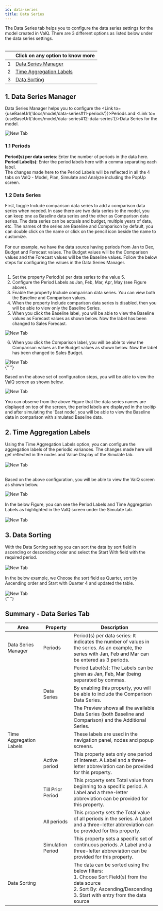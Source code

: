```yaml
---
id: data-series
title: Data Series
---
```



<div style={{ textAlign: "justify" }}>
  The Data Series tab helps you to configure the data series settings for the
  model created in ValQ. There are 3 different options as listed below under the
  data series settings.
</div> <br />

<div style={{textAlign: 'justify'}} className="table-center">


|     | Click on any option to know more                      |
| --- | ----------------------------------------------------- |
| 1   | [Data Series Manager](#1-data-series-manager)         |
| 2   | [Time Aggregation Labels](#2-time-aggregation-labels) |
| 3   | [Data Sorting](#3-data-sorting)                       |

</div>


## 1. Data Series Manager

Data Series Manager helps you to configure the <Link to={useBaseUrl('docs/model/data-series#11-periods')}>Periods</Link> and <Link to={useBaseUrl('docs/model/data-series#12-data-series')}>Data Series</Link> for the model.

<div style={{ textAlign: "center" }}>
  <Zoom>
    <img alt="New Tab" src={useBaseUrl("/doc-images/model/ds2.png")} />
  </Zoom>
</div>

### 1.1 Periods

**Period(s) per data series**: Enter the number of periods in the data here. <br />
**Period Label(s)**: Enter the period labels here with a comma separating each label.<br />
The changes made here to the Period Labels will be reflected in all the 4 tabs on ValQ - Model,
Plan, Simulate and Analyze including the PopUp screen.

### 1.2 Data Series

<div style={{ textAlign: "justify" }}>
  First, toggle Include comparison data series to add a comparison data series
  when needed. In case there are two data series to the model, you can keep one
  as Baseline data series and the other as Comparison data series. The data
  series can be actuals and budget, multiple years of data, etc. The names of
  the series are Baseline and Comparison by default, you can double click on the
  name or click on the pencil icon beside the name to customize.
</div> <br />

<div style={{ textAlign: "justify" }}>
  For our example, we have the data source having periods from Jan to Dec,
  Budget and Forecast values. The Budget values will be the Comparison values
  and the Forecast values will be the Baseline values. Follow the below steps
  for configuring the values in the Data Series Manager.
</div> <br />

1.  Set the property Period(s) per data series to the value 5.
2.  Configure the Period Labels as Jan, Feb, Mar, Apr, May (see Figure
    above).
3.  Enable the property Include comparison data series. You can view
    both the Baseline and Comparison values.
4.  When the property Include comparison data series is disabled, then
    you will be able to view only the Baseline Series.
5.  When you click the Baseline label, you will be able to view the
    Baseline values as Forecast values as shown below. Now the label
    has been changed to Sales Forecast.

<div style={{ textAlign: "center" }}>
  <Zoom>
    <img alt="New Tab" src={useBaseUrl("/doc-images/model/ds3.png")} />
  </Zoom>
</div>

6.  When you click the Comparison label, you will be able to view the
    Comparison values as the Budget values as shown below. Now the label
    has been changed to Sales Budget.

<div style={{ textAlign: "center" }}>
  <Zoom>
    <img alt="New Tab" src={useBaseUrl("/doc-images/model/ds4.png")} />
  </Zoom>
</div>{" "}

Based on the above set of configuration steps, you will be able to view
the ValQ screen as shown below.

<div style={{ textAlign: "center" }}>
  <Zoom>
    <img alt="New Tab" src={useBaseUrl("/doc-images/model/ds5.png")} />
  </Zoom>
</div> <br />

<div style={{ textAlign: "justify" }}>
  You can observe from the above Figure that the data series names are displayed
  on top of the screen, the period labels are displayed in the tooltip and after
  simulating the 'East node', you will be able to view the Baseline data in
  comparison with simulated Baseline data.
</div>

## 2. Time Aggregation Labels

<div style={{ textAlign: "justify" }}>
  Using the Time Aggregation Labels option, you can configure the aggregation
  labels of the periodic variances. The changes made here will get reflected in
  the nodes and Value Display of the Simulate tab.
</div> <br />

<div style={{ textAlign: "center" }}>
  <Zoom>
    <img alt="New Tab" src={useBaseUrl("/doc-images/model/ds6.png")} />
  </Zoom>
</div> <br />

Based on the above configuration, you will be able to view the ValQ screen as shown below.

<div style={{ textAlign: "center" }}>
  <Zoom>
    <img alt="New Tab" src={useBaseUrl("/doc-images/model/ds7.png")} />
  </Zoom>
</div> <br />

<div style={{ textAlign: "justify" }}>
  In the below Figure, you can see the Period Labels and Time Aggregation Labels
  as highlighted in the ValQ screen under the Simulate tab.
</div> <br />

<div style={{ textAlign: "center" }}>
  <Zoom>
    <img alt="New Tab" src={useBaseUrl("/doc-images/model/ds8.png")} />
  </Zoom>
</div>

## 3. Data Sorting

<div style={{ textAlign: "justify" }}>
  With the Data Sorting setting you can sort the data by sort field in ascending
  or descending order and select the Start With field with the required period.
</div> <br />

<div style={{ textAlign: "center" }}>
  <Zoom>
    <img alt="New Tab" src={useBaseUrl("/doc-images/model/ds9.png")} />
  </Zoom>
</div> <br />

<div style={{ textAlign: "justify" }}>
  In the below example, we Choose the sort field as Quarter, sort by Ascending
  order and Start with Quarter 4 and updated the table.
</div> <br />

<div style={{ textAlign: "center" }}>
  <Zoom>
    <img alt="New Tab" src={useBaseUrl("/doc-images/model/ds10.png")} />
  </Zoom>
</div>{" "}

## Summary - Data Series Tab

| Area                    | Property          | Description                                                                                                                                                                              |
| ----------------------- | ----------------- | ---------------------------------------------------------------------------------------------------------------------------------------------------------------------------------------- |
| Data Series Manager     | Periods           | Period(s) per data series: It indicates the number of values in the series. As an example, the series with Jan, Feb and Mar can be entered as 3 periods.                                 |
|                         |                   | Period Label(s): The Labels can be given as Jan, Feb, Mar (being separated by commas.                                                                                                    |
|                         | Data Series       | By enabling this property, you will be able to include the Comparison Data Series.                                                                                                       |
|                         |                   | The Preview shows all the available Data Series (both Baseline and Comparison) and the Additional Series.                                                                                |
| Time Aggregation Labels |                   | These labels are used in the navigation panel, nodes and popup screens.                                                                                                                  |
|                         | Active period     | This property sets only one period of interest. A Label and a three-letter abbreviation can be provided for this property.                                                               |
|                         | Till Prior Period | This property sets Total value from beginning to a specific period. A Label and a three-letter abbreviation can be provided for this property.                                           |
|                         | All periods       | This property sets the Total value of all periods in the series. A Label and a three-letter abbreviation can be provided for this property.                                              |
|                         | Simulation Period | This property sets a specific set of continuous periods. A Label and a three-letter abbreviation can be provided for this property.                                                      |
| Data Sorting            |                   | The data can be sorted using the below filters: <br/> 1. Choose Sort Field(s) from the data source <br/> 2. Sort By: Ascending/Descending <br/> 3. Start with entry from the data source |
